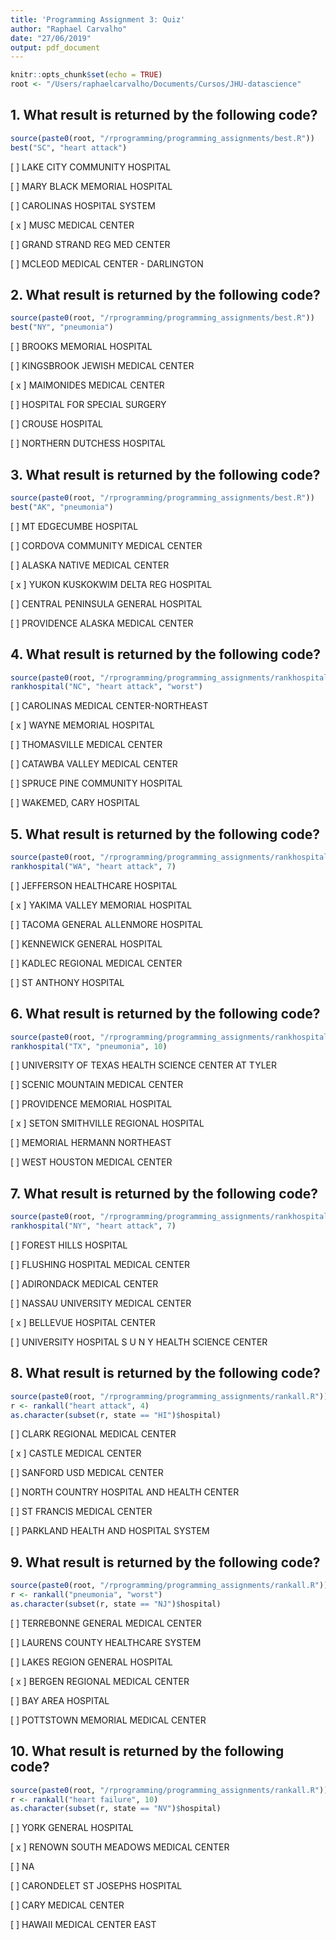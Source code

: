 ```yaml
---
title: 'Programming Assignment 3: Quiz'
author: "Raphael Carvalho"
date: "27/06/2019"
output: pdf_document
---
```


```r
knitr::opts_chunk$set(echo = TRUE)
root <- "/Users/raphaelcarvalho/Documents/Cursos/JHU-datascience"
```


## 1. What result is returned by the following code?


```r
source(paste0(root, "/rprogramming/programming_assignments/best.R"))
best("SC", "heart attack")
```


[ ] LAKE CITY COMMUNITY HOSPITAL

[ ] MARY BLACK MEMORIAL HOSPITAL

[ ] CAROLINAS HOSPITAL SYSTEM

[ x ] MUSC MEDICAL CENTER

[ ] GRAND STRAND REG MED CENTER

[ ] MCLEOD MEDICAL CENTER - DARLINGTON


## 2. What result is returned by the following code?


```r
source(paste0(root, "/rprogramming/programming_assignments/best.R"))
best("NY", "pneumonia")
```


[ ] BROOKS MEMORIAL HOSPITAL

[ ] KINGSBROOK JEWISH MEDICAL CENTER

[ x ] MAIMONIDES MEDICAL CENTER

[ ] HOSPITAL FOR SPECIAL SURGERY

[ ] CROUSE HOSPITAL

[ ] NORTHERN DUTCHESS HOSPITAL

## 3. What result is returned by the following code?


```r
source(paste0(root, "/rprogramming/programming_assignments/best.R"))
best("AK", "pneumonia")
```

[ ] MT EDGECUMBE HOSPITAL

[ ] CORDOVA COMMUNITY MEDICAL CENTER

[ ] ALASKA NATIVE MEDICAL CENTER

[ x ] YUKON KUSKOKWIM DELTA REG HOSPITAL

[ ] CENTRAL PENINSULA GENERAL HOSPITAL

[ ] PROVIDENCE ALASKA MEDICAL CENTER


## 4. What result is returned by the following code?


```r
source(paste0(root, "/rprogramming/programming_assignments/rankhospital.R"))
rankhospital("NC", "heart attack", "worst")
```

[ ] CAROLINAS MEDICAL CENTER-NORTHEAST

[ x ] WAYNE MEMORIAL HOSPITAL

[ ] THOMASVILLE MEDICAL CENTER

[ ] CATAWBA VALLEY MEDICAL CENTER

[ ] SPRUCE PINE COMMUNITY HOSPITAL

[ ] WAKEMED, CARY HOSPITAL

## 5. What result is returned by the following code?


```r
source(paste0(root, "/rprogramming/programming_assignments/rankhospital.R"))
rankhospital("WA", "heart attack", 7)
```

[ ] JEFFERSON HEALTHCARE HOSPITAL

[ x ] YAKIMA VALLEY MEMORIAL HOSPITAL

[ ] TACOMA GENERAL ALLENMORE HOSPITAL

[ ] KENNEWICK GENERAL HOSPITAL

[ ] KADLEC REGIONAL MEDICAL CENTER

[ ] ST ANTHONY HOSPITAL


## 6. What result is returned by the following code?


```r
source(paste0(root, "/rprogramming/programming_assignments/rankhospital.R"))
rankhospital("TX", "pneumonia", 10)
```

[ ] UNIVERSITY OF TEXAS HEALTH SCIENCE CENTER AT TYLER

[ ] SCENIC MOUNTAIN MEDICAL CENTER

[ ] PROVIDENCE MEMORIAL HOSPITAL

[ x ] SETON SMITHVILLE REGIONAL HOSPITAL

[ ] MEMORIAL HERMANN NORTHEAST

[ ] WEST HOUSTON MEDICAL CENTER


## 7. What result is returned by the following code?


```r
source(paste0(root, "/rprogramming/programming_assignments/rankhospital.R"))
rankhospital("NY", "heart attack", 7)
```

[ ] FOREST HILLS HOSPITAL

[ ] FLUSHING HOSPITAL MEDICAL CENTER

[ ] ADIRONDACK MEDICAL CENTER

[ ] NASSAU UNIVERSITY MEDICAL CENTER

[ x ] BELLEVUE HOSPITAL CENTER

[ ] UNIVERSITY HOSPITAL S U N Y HEALTH SCIENCE CENTER



## 8. What result is returned by the following code?


```r
source(paste0(root, "/rprogramming/programming_assignments/rankall.R"))
r <- rankall("heart attack", 4)
as.character(subset(r, state == "HI")$hospital)
```

[ ] CLARK REGIONAL MEDICAL CENTER

[ x ] CASTLE MEDICAL CENTER

[ ] SANFORD USD MEDICAL CENTER

[ ] NORTH COUNTRY HOSPITAL AND HEALTH CENTER

[ ] ST FRANCIS MEDICAL CENTER

[ ] PARKLAND HEALTH AND HOSPITAL SYSTEM


## 9. What result is returned by the following code?


```r
source(paste0(root, "/rprogramming/programming_assignments/rankall.R"))
r <- rankall("pneumonia", "worst")
as.character(subset(r, state == "NJ")$hospital)
```

[ ] TERREBONNE GENERAL MEDICAL CENTER

[ ] LAURENS COUNTY HEALTHCARE SYSTEM

[ ] LAKES REGION GENERAL HOSPITAL

[ x ] BERGEN REGIONAL MEDICAL CENTER

[ ] BAY AREA HOSPITAL

[ ] POTTSTOWN MEMORIAL MEDICAL CENTER


## 10. What result is returned by the following code?


```r
source(paste0(root, "/rprogramming/programming_assignments/rankall.R"))
r <- rankall("heart failure", 10)
as.character(subset(r, state == "NV")$hospital)
```

[ ] YORK GENERAL HOSPITAL

[ x ] RENOWN SOUTH MEADOWS MEDICAL CENTER

[ ] NA

[ ] CARONDELET ST JOSEPHS HOSPITAL

[ ] CARY MEDICAL CENTER

[ ] HAWAII MEDICAL CENTER EAST
